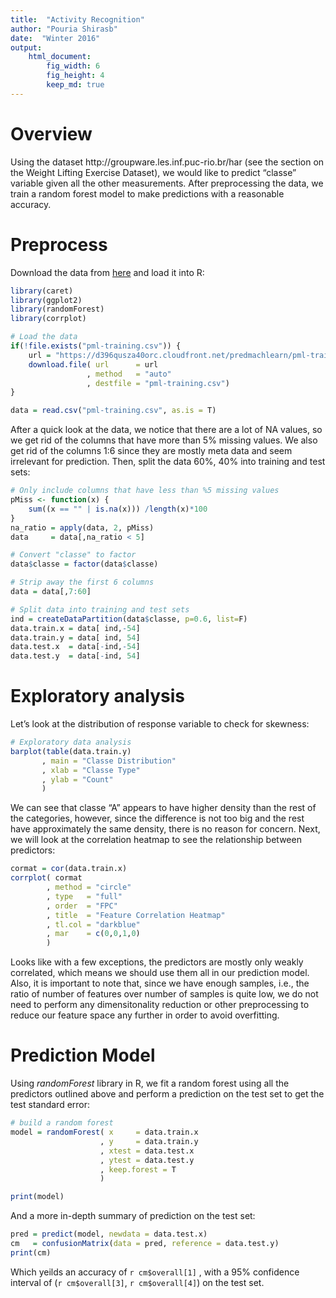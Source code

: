 ```yaml
---
title:  "Activity Recognition"
author: "Pouria Shirasb"
date:  "Winter 2016"
output:
    html_document:
        fig_width: 6
        fig_height: 4
        keep_md: true
---
```

# Overview
Using the dataset http://groupware.les.inf.puc-rio.br/har (see the section on the Weight Lifting Exercise Dataset), we would like to predict "classe" variable given all the other measurements. After preprocessing the data, we train a random forest model to make predictions with a reasonable accuracy. 

# Preprocess
Download the data from [here](https://d396qusza40orc.cloudfront.net/predmachlearn/pml-training.csv) and load it into R:
```r
library(caret)
library(ggplot2)
library(randomForest)
library(corrplot)

# Load the data
if(!file.exists("pml-training.csv")) {
    url = "https://d396qusza40orc.cloudfront.net/predmachlearn/pml-training.csv"
    download.file( url      = url
                 , method   = "auto"
                 , destfile = "pml-training.csv")
}

data = read.csv("pml-training.csv", as.is = T)
```

After a quick look at the data, we notice that there are a lot of NA values, so we get rid of the columns that have more than 5% missing values. 
We also get rid of the columns 1:6 since they are mostly meta data and seem irrelevant for prediction. Then, split the data 60%, 40% into training and test sets:
```r
# Only include columns that have less than %5 missing values
pMiss <- function(x) { 
    sum((x == "" | is.na(x))) /length(x)*100
}
na_ratio = apply(data, 2, pMiss)
data     = data[,na_ratio < 5]

# Convert "classe" to factor
data$classe = factor(data$classe)

# Strip away the first 6 columns
data = data[,7:60]

# Split data into training and test sets
ind = createDataPartition(data$classe, p=0.6, list=F)
data.train.x = data[ ind,-54]
data.train.y = data[ ind, 54]
data.test.x  = data[-ind,-54]
data.test.y  = data[-ind, 54]
```


# Exploratory analysis
Let's look at the distribution of response variable to check for skewness:
```r
# Exploratory data analysis
barplot(table(data.train.y)
       , main = "Classe Distribution"
       , xlab = "Classe Type"
       , ylab = "Count"
       )
```
We can see that classe "A" appears to have higher density than the rest of the categories, however, since the difference is not too big and the rest have approximately the same density, there is no reason for concern. Next, we will look at the correlation heatmap to see the relationship between predictors:

```r
cormat = cor(data.train.x)
corrplot( cormat
        , method = "circle"
        , type   = "full"
        , order  = "FPC"
        , title  = "Feature Correlation Heatmap"
        , tl.col = "darkblue"
        , mar    = c(0,0,1,0) 
        )
```
Looks like with a few exceptions, the predictors are mostly only weakly correlated, which means we should use them all in our prediction model. Also, it is important to note that, since we have enough samples, i.e., the ratio of number of features over number of samples is quite low, we do not need to perform any dimensitonality reduction or other preprocessing to reduce our feature space any further in order to avoid overfitting.

# Prediction Model
Using *randomForest* library in R, we fit a random forest using all the predictors outlined above and perform a prediction on the test set to get the test standard error:
```r
# build a random forest
model = randomForest( x     = data.train.x
                    , y     = data.train.y
                    , xtest = data.test.x
                    , ytest = data.test.y
                    , keep.forest = T
                    )

print(model)
```
And a more in-depth summary of prediction on the test set:

```r
pred = predict(model, newdata = data.test.x)
cm   = confusionMatrix(data = pred, reference = data.test.y)
print(cm)
```
   

Which yeilds an accuracy of `r cm$overall[1]` , with a 95% confidence interval of (`r cm$overall[3]`, `r cm$overall[4]`) on the test set.
